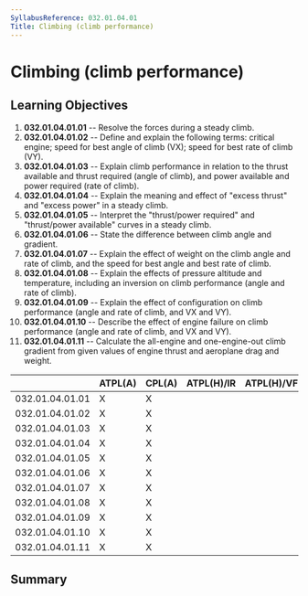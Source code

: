 ```yaml
---
SyllabusReference: 032.01.04.01
Title: Climbing (climb performance)
---
```


# Climbing (climb performance)

## Learning Objectives

1.  **032.01.04.01.01** -- Resolve the forces during a steady climb.
2.  **032.01.04.01.02** -- Define and explain the following terms: critical
    engine; speed for best angle of climb (VX); speed for best rate of climb
    (VY).
3.  **032.01.04.01.03** -- Explain climb performance in relation to the thrust
    available and thrust required (angle of climb), and power available and
    power required (rate of climb).
4.  **032.01.04.01.04** -- Explain the meaning and effect of "excess thrust" and
    "excess power" in a steady climb.
5.  **032.01.04.01.05** -- Interpret the "thrust/power required" and
    "thrust/power available" curves in a steady climb.
6.  **032.01.04.01.06** -- State the difference between climb angle and
    gradient.
7.  **032.01.04.01.07** -- Explain the effect of weight on the climb angle and
    rate of climb, and the speed for best angle and best rate of climb.
8.  **032.01.04.01.08** -- Explain the effects of pressure altitude and
    temperature, including an inversion on climb performance (angle and rate of
    climb).
9.  **032.01.04.01.09** -- Explain the effect of configuration on climb
    performance (angle and rate of climb, and VX and VY).
10. **032.01.04.01.10** -- Describe the effect of engine failure on climb
    performance (angle and rate of climb, and VX and VY).
11. **032.01.04.01.11** -- Calculate the all-engine and one-engine-out climb
    gradient from given values of engine thrust and aeroplane drag and weight.

|                 | ATPL(A) | CPL(A) | ATPL(H)/IR | ATPL(H)/VFR | CPL(H) | IR  | CBIR(A) |
| --------------- | ------- | ------ | ---------- | ----------- | ------ | --- | ------- |
| 032.01.04.01.01 | X       | X      |            |             |        |     |         |
| 032.01.04.01.02 | X       | X      |            |             |        |     |         |
| 032.01.04.01.03 | X       | X      |            |             |        |     |         |
| 032.01.04.01.04 | X       | X      |            |             |        |     |         |
| 032.01.04.01.05 | X       | X      |            |             |        |     |         |
| 032.01.04.01.06 | X       | X      |            |             |        |     |         |
| 032.01.04.01.07 | X       | X      |            |             |        |     |         |
| 032.01.04.01.08 | X       | X      |            |             |        |     |         |
| 032.01.04.01.09 | X       | X      |            |             |        |     |         |
| 032.01.04.01.10 | X       | X      |            |             |        |     |         |
| 032.01.04.01.11 | X       | X      |            |             |        |     |         |

## Summary
